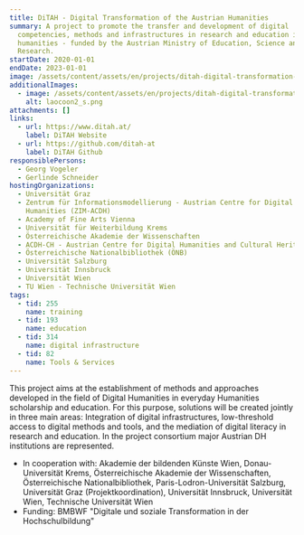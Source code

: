 ```yaml
---
title: DiTAH - Digital Transformation of the Austrian Humanities
summary: A project to promote the transfer and development of digital
  competencies, methods and infrastructures in research and education in the
  humanities - funded by the Austrian Ministry of Education, Science and
  Research.
startDate: 2020-01-01
endDate: 2023-01-01
image: /assets/content/assets/en/projects/ditah-digital-transformation-austrian-humanities/ditah_logo_2.png
additionalImages:
  - image: /assets/content/assets/en/projects/ditah-digital-transformation-austrian-humanities/additionalImages/laocoon2_s.png
    alt: laocoon2_s.png
attachments: []
links:
  - url: https://www.ditah.at/
    label: DiTAH Website
  - url: https://github.com/ditah-at
    label: DiTAH Github
responsiblePersons:
  - Georg Vogeler
  - Gerlinde Schneider
hostingOrganizations:
  - Universität Graz
  - Zentrum für Informationsmodellierung - Austrian Centre for Digital
    Humanities (ZIM-ACDH)
  - Academy of Fine Arts Vienna
  - Universität für Weiterbildung Krems
  - Österreichische Akademie der Wissenschaften
  - ACDH-CH - Austrian Centre for Digital Humanities and Cultural Heritage
  - Österreichische Nationalbibliothek (ÖNB)
  - Universität Salzburg
  - Universität Innsbruck
  - Universität Wien
  - TU Wien - Technische Universität Wien
tags:
  - tid: 255
    name: training
  - tid: 193
    name: education
  - tid: 314
    name: digital infrastructure
  - tid: 82
    name: Tools & Services
---
```

This project aims at the establishment of methods and approaches developed in the field of Digital Humanities in everyday Humanities scholarship and education. For this purpose, solutions will be created jointly in three main areas: Integration of digital infrastructures, low-threshold access to digital methods and tools, and the mediation of digital literacy in research and education. In the project consortium major Austrian DH institutions are represented.

*   In cooperation with: Akademie der bildenden Künste Wien, Donau-Universität Krems, Österreichische Akademie der Wissenschaften, Österreichische Nationalbibliothek, Paris-Lodron-Universität Salzburg, Universität Graz (Projektkoordination), Universität Innsbruck, Universität Wien, Technische Universität Wien
*   Funding: BMBWF "Digitale und soziale Transformation in der Hochschulbildung"
